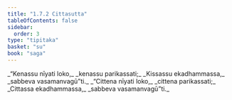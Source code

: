 ```yaml
---
title: "1.7.2 Cittasutta"
tableOfContents: false
sidebar:
  order: 3
type: "tipitaka"
basket: "su"
book: "saga"
---
```



<DynamicBreadcrumb />

<Division number="62" book="saga">

<Paragraph number="313" type="verses" book="saga">
_“Kenassu nīyati loko,_  
_kenassu parikassati;_  
_Kissassu ekadhammassa,_  
_sabbeva vasamanvagū”ti._  

</Paragraph>

<Paragraph number="314" type="verses" book="saga">
_“Cittena nīyati loko,_  
_cittena parikassati;_  
_Cittassa ekadhammassa,_  
_sabbeva vasamanvagū”ti._
</Paragraph>
</Division>